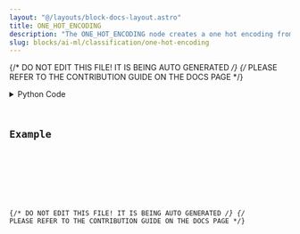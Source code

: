 ```yaml
---
layout: "@/layouts/block-docs-layout.astro"
title: ONE_HOT_ENCODING
description: "The ONE_HOT_ENCODING node creates a one hot encoding from a dataframe containing categorical features."
slug: blocks/ai-ml/classification/one-hot-encoding
---
```


{/* DO NOT EDIT THIS FILE! IT IS BEING AUTO GENERATED */}
{/* PLEASE REFER TO THE CONTRIBUTION GUIDE ON THE DOCS PAGE */}


<PythonDocsDisplay docstring={docstring} />
<details>
<summary>Python Code</summary>



<Code code={pythonCode} lang="py" wrap theme="dracula" />

[Find this Flojoy Block on GitHub](https://github.com/flojoy-ai/blocks/blob/main/blocks/AI_ML/CLASSIFICATION/ONE_HOT_ENCODING/ONE_HOT_ENCODING.py)

</details>

## Example


<GetHelpWidget />


<AppDisplay app={app} blockName="ONE_HOT_ENCODING" client:visible />


<Example />

{/* DO NOT EDIT THIS FILE! IT IS BEING AUTO GENERATED */}
{/* PLEASE REFER TO THE CONTRIBUTION GUIDE ON THE DOCS PAGE */}
